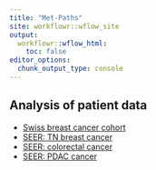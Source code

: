 ```yaml
---
title: "Met-Paths"
site: workflowr::wflow_site
output:
  workflowr::wflow_html:
    toc: false
editor_options:
  chunk_output_type: console
---
```


## Analysis of patient data

- [Swiss breast cancer cohort](patients_cohort_analysis.html)
- [SEER: TN breast cancer](seer_brca_analysis.html)
- [SEER: colorectal cancer](seer_colorectal_analysis.html)
- [SEER: PDAC cancer](seer_brca_analysis.html)
